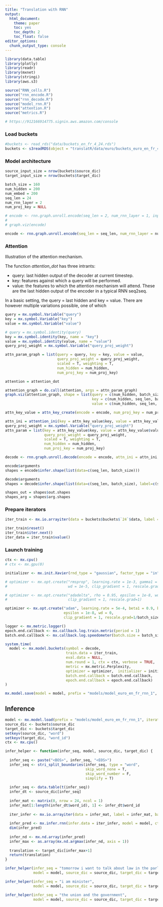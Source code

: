 ```yaml
---
title: "Translation with RNN"
output:
  html_document:
    theme: paper
    toc: yes
    toc_depth: 2
    toc_float: false
editor_options: 
  chunk_output_type: console
---
```


```r
library(data.table)
library(plotly)
library(readr)
library(mxnet)
library(stringi)
library(aws.s3)

source("RNN_cells.R")
source("rnn_encode.R")
source("rnn_decode.R")
source("model_rnn.R")
source("attention.R")
source("metrics.R")
```

```r
# https://912166914775.signin.aws.amazon.com/console
```

### Load buckets

```r
#buckets <- read_rds("data/buckets_en_fr_4_24.rds")
buckets <- s3readRDS(object = "translatR/data/euro/buckets_euro_en_fr_4_24.rds", bucket = "nimus-data")
```


### Model architecture

```r
source_input_size = nrow(buckets$source_dic)
target_input_size = nrow(buckets$target_dic)

batch_size = 160
num_hidden = 200
num_embed = 200
seq_len = 24
num_rnn_layer = 2
num_proj_key = NULL

# encode <- rnn.graph.unroll.encode(seq_len = 2, num_rnn_layer = 1, input_size = source_input_size, num_embed = num_embed, output_last_state = F, config = "one-to-one", cell_type = "lstm", loss_output = NULL, ignore_label = 0, masking = T, num_hidden = num_hidden, dropout = 0.2, prefix = "encode_", init.state = NULL, data_name = "data", bidirectional = T, reverse_input = F)
# 
# graph.viz(encode)
```

```r
encode <- rnn.graph.unroll.encode(seq_len = seq_len, num_rnn_layer = num_rnn_layer, input_size = source_input_size, num_embed = num_embed, output_last_state = F, config = "one-to-one", cell_type = "straight", loss_output = NULL, ignore_label = 0, masking = T, num_hidden = num_hidden, dropout = 0.2, prefix = "encode_", init.state = NULL, data_name = "data", bidirectional = T, reverse_input = F)
```


### Attention

Illustration of the attention mechanism. 

The function _attention_dot_ has three intrants: 

- query: last hidden output of the decoder at current timestep. 
- key: features against which a query will be performed. 
- value: the features to which the attention mechanism will attend. These are the last hidden output of the encoder in a typical RNN seq2seq. 

In a basic setting, the query = last hidden and key = value. 
There are however multiple variations possible, one of which

```r
query = mx.symbol.Variable("query")
key = mx.symbol.Variable("key")
value = mx.symbol.Variable("value")

# query = mx.symbol.identity(query)
key = mx.symbol.identity(key, name = "key")
value = mx.symbol.identity(value, name = "value")
query_proj_weight = mx.symbol.Variable("query_proj_weight")

attn_param_graph = list(query = query, key = key, value = value,
                        query_proj_weight = query_proj_weight,
                        scaled = T, weighting = T, 
                        num_hidden = num_hidden, 
                        num_proj_key = num_proj_key)

attention = attention_dot

attention_graph = do.call(attention, args = attn_param_graph)
graph.viz(attention_graph, shape = list(query = c(num_hidden, batch_size),
                                        key = c(num_hidden, seq_len, batch_size),
                                        value = c(num_hidden, seq_len, batch_size)))
```


```r
attn_key_value = attn_key_create(encode = encode, num_proj_key = num_proj_key)

attn_ini = attention_ini(key = attn_key_value$key, value = attn_key_value$value)
query_proj_weight = mx.symbol.Variable("query_proj_weight")
attn_param = list(key = attn_key_value$key, value = attn_key_value$value, 
                  query_proj_weight = query_proj_weight,
                  scaled = T, weighting = T, 
                  num_hidden = num_hidden, 
                  num_proj_key = num_proj_key)

decode <- rnn.graph.unroll.decode(encode = encode, attn_ini = attn_ini, attention = attention, attn_param = attn_param, seq_len = seq_len, num_rnn_layer = num_rnn_layer, input_size = NULL, num_embed = NULL, output_last_state = F, config = "one-to-one", cell_type = "straight", loss_output = "softmax", ignore_label = 0, masking = F, num_decode = target_input_size, num_hidden = num_hidden, dropout = 0.2, prefix = "decode_", label_name = "label")

encode$arguments
shapes = encode$infer.shape(list(data=c(seq_len, batch_size)))

decode$arguments
shapes = decode$infer.shape(list(data=c(seq_len, batch_size), label=c(seq_len, batch_size)))

shapes_out = shapes$out.shapes
shapes_arg = shapes$arg.shapes
```

### Prepare iterators 

```r
iter_train <- mx.io.arrayiter(data = buckets$buckets$`24`$data, label = buckets$buckets$`24`$label, batch.size = batch_size, shuffle = F)

iter_train$reset()
iter_train$iter.next()
iter_data = iter_train$value()
```



### Launch training

```r
ctx <- mx.cpu()
# ctx <- mx.gpu(0)

initializer <- mx.init.Xavier(rnd_type = "gaussian", factor_type = "in", magnitude = 2.5)

# optimizer <- mx.opt.create("rmsprop", learning.rate = 1e-3, gamma1 = 0.95, gamma2 = 0.95,
#                            wd = 1e-5, clip_gradient = 1, rescale.grad=1)

# optimizer <- mx.opt.create("adadelta", rho = 0.95, epsilon = 1e-8, wd = 1e-8,
#                            clip_gradient = 1, rescale.grad=1)

optimizer <- mx.opt.create("adam", learning.rate = 5e-4, beta1 = 0.9, beta2 = 0.999,
                           epsilon = 1e-8, wd = 0,
                           clip_gradient = 1, rescale.grad=1/batch_size)

logger <- mx.metric.logger()
epoch.end.callback <- mx.callback.log.train.metric(period = 1)
batch.end.callback <- mx.callback.log.speedometer(batch.size = batch_size, frequency = 25)

system.time(
  model <- mx.model.buckets(symbol = decode,
                            train.data = iter_train, 
                            eval.data = NULL,
                            num.round = 1, ctx = ctx, verbose = TRUE,
                            metric = mx.metric.Perplexity, 
                            optimizer = optimizer,  initializer = initializer,
                            batch.end.callback = batch.end.callback, 
                            epoch.end.callback = epoch.end.callback)
)

mx.model.save(model = model, prefix = "models/model_euro_en_fr_rnn_1", iteration = 0)

```


## Inference

```r
model <- mx.model.load(prefix = "models/model_euro_en_fr_rnn_1", iteration = 0)
source_dic <- buckets$source_dic
target_dic <- buckets$target_dic
setkeyv(source_dic, "word")
setkeyv(target_dic, "word_id")
ctx <- mx.cpu()

infer_helper <- function(infer_seq, model, source_dic, target_dic) {
  
  infer_seq <- paste("<BOS>", infer_seq, "<EOS>")
  infer_seq <- stri_split_boundaries(infer_seq, type = "word", 
                                     skip_word_none = T, 
                                     skip_word_number = F, 
                                     simplify = T)
  
  infer_seq <- data.table(t(infer_seq))
  infer_dt <- source_dic[infer_seq]
  
  infer_mat <- matrix(0, nrow = 24, ncol = 1)
  infer_mat[1:length(infer_dt$word_id), 1] <- infer_dt$word_id
  
  iter_infer <- mx.io.arrayiter(data = infer_mat, label = infer_mat, batch.size = 1, shuffle = F)
  
  infer_pred <- mx.infer.rnn(infer.data = iter_infer, model = model, ctx = ctx)
  dim(infer_pred)
  
  infer_nd <- mx.nd.array(infer_pred)
  infer_max <- as.array(mx.nd.argmax(infer_nd, axis = 1))
  
  translation <- target_dic[infer_max+1]
  return(translation)
}

infer_helper(infer_seq = "tomorrow i want to talk about law in the parliament",
             model = model, source_dic = source_dic, target_dic = target_dic)

infer_helper(infer_seq = "i am minister",
             model = model, source_dic = source_dic, target_dic = target_dic)

infer_helper(infer_seq = "the union and the government",
             model = model, source_dic = source_dic, target_dic = target_dic)

```

